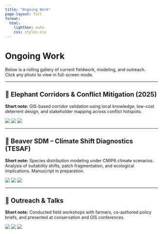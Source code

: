 ```yaml
---
title: "Ongoing Work"
page-layout: full
format:
  html:
    lightbox: auto
    css: styles.css
---
```


# Ongoing Work

Below is a rolling gallery of current fieldwork, modeling, and outreach.  
Click any photo to view in full-screen mode.

---

## 🐘 Elephant Corridors & Conflict Mitigation (2025)

**Short note:** GIS-based corridor validation using local knowledge, low-cost deterrent design, and stakeholder mapping across conflict hotspots.

::: {layout-ncol=3 .gallery-grid}
![](files/images/works/ele1.jpg)
![](files/images/works/ele2.jpg)
![](files/images/works/ele3.jpg)
:::

---

## 🦫 Beaver SDM – Climate Shift Diagnostics (TESAF)

**Short note:** Species distribution modeling under CMIP6 climate scenarios. Analysis of suitability shifts, patch fragmentation, and ecological implications. Manuscript in preparation.

::: {layout-ncol=3 .gallery-grid}
![](files/images/works/beaver1.jpg)
![](files/images/works/beaver2.jpg)
![](files/images/works/beaver3.jpg)
:::

---

## 📢 Outreach & Talks

**Short note:** Conducted field workshops with farmers, co-authored policy briefs, and presented at conservation and GIS conferences.

::: {layout-ncol=3 .gallery-grid}
![](files/images/works/outreach1.jpg)
![](files/images/works/outreach2.jpg)
![](files/images/works/outreach3.jpg)
:::
